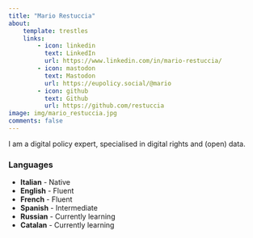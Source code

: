 ```yaml
---
title: "Mario Restuccia"
about:
    template: trestles
    links:
        - icon: linkedin
          text: LinkedIn
          url: https://www.linkedin.com/in/mario-restuccia/
        - icon: mastodon
          text: Mastodon
          url: https://eupolicy.social/@mario
        - icon: github
          text: Github
          url: https://github.com/restuccia
image: img/mario_restuccia.jpg
comments: false
---
```


I am a digital policy expert, specialised in digital rights and (open) data.

### Languages
- **Italian** - Native
- **English** - Fluent
- **French** - Fluent
- **Spanish** - Intermediate
- **Russian** - Currently learning
- **Catalan** - Currently learning